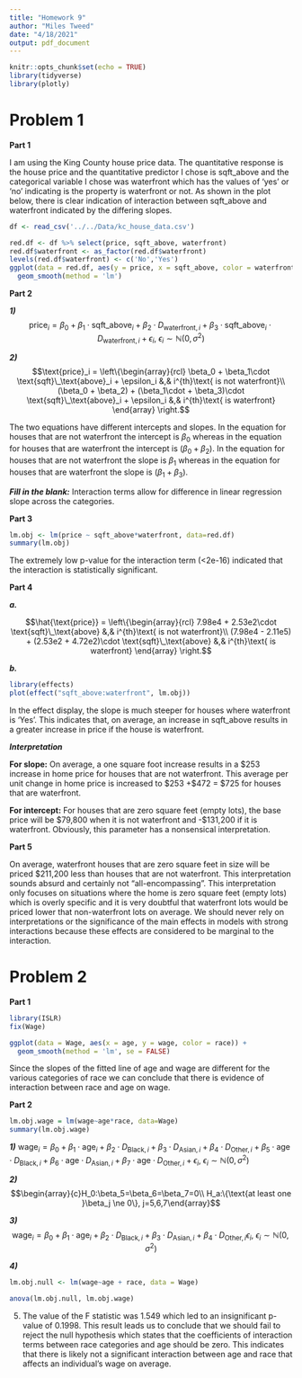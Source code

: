 ```yaml
---
title: "Homework 9"
author: "Miles Tweed"
date: "4/18/2021"
output: pdf_document
---
```


```r
knitr::opts_chunk$set(echo = TRUE)
library(tidyverse)
library(plotly)
```

# Problem 1


**Part 1**

I am using the King County house price data.  The quantitative response is the house price and the quantitative predictor I chose is sqft\_above and the categorical variable I chose was waterfront which has the values of 'yes' or 'no' indicating is the property is waterfront or not. As shown in the plot below, there is clear indication of interaction between sqft_above and waterfront indicated by the differing slopes.

```r
df <- read_csv('../../Data/kc_house_data.csv')

red.df <- df %>% select(price, sqft_above, waterfront)
red.df$waterfront <- as_factor(red.df$waterfront)
levels(red.df$waterfront) <- c('No','Yes')
ggplot(data = red.df, aes(y = price, x = sqft_above, color = waterfront)) + 
  geom_smooth(method = 'lm')
```

**Part 2**

***1)***
$$\text{price}_i = \beta_0 + \beta_1\cdot \text{sqft}\_\text{above}_i + \beta_2\cdot D_{\text{waterfront},i} +\beta_3\cdot\text{sqft}\_\text{above}_i\cdot D_{\text{waterfront},i}+\epsilon_i,\ \epsilon_i\sim\mathbb{N}(0,\sigma^2)$$

***2)***
$$\text{price}_i = \left\{\begin{array}{rcl} \beta_0 + \beta_1\cdot \text{sqft}\_\text{above}_i + \epsilon_i &,& i^{th}\text{ is not waterfront}\\ (\beta_0 + \beta_2) + (\beta_1\cdot + \beta_3)\cdot \text{sqft}\_\text{above}_i + \epsilon_i &,& i^{th}\text{ is waterfront} \end{array} \right.$$

The two equations have different intercepts and slopes. In the equation for houses that are not waterfront the intercept is $\beta_0$ whereas in the equation for houses that are waterfront the intercept is $(\beta_0 + \beta_2)$. In the equation for houses that are not waterfront the slope is $\beta_1$ whereas in the equation for houses that are waterfront the slope is $(\beta_1 + \beta_3)$.

***Fill in the blank:*** Interaction terms allow for difference in linear regression slope across the categories.

**Part 3**
```r
lm.obj <- lm(price ~ sqft_above*waterfront, data=red.df)
summary(lm.obj)
```

The extremely low p-value for the interaction term (<2e-16) indicated that the interaction is statistically significant.

**Part 4**

***a.***

$$\hat{\text{price}} = \left\{\begin{array}{rcl} 7.98e4 + 2.53e2\cdot \text{sqft}\_\text{above} &,& i^{th}\text{ is not waterfront}\\ (7.98e4 - 2.11e5) + (2.53e2 + 4.72e2)\cdot \text{sqft}\_\text{above} &,& i^{th}\text{ is waterfront} \end{array} \right.$$

***b.***
```r
library(effects)
plot(effect("sqft_above:waterfront", lm.obj))
```

In the effect display, the slope is much steeper for houses where waterfront is 'Yes'.  This indicates that, on average, an increase in sqft\_above results in a greater increase in price if the house is waterfront.

***Interpretation***

**For slope:** On average, a one square foot increase results in a \$253 increase in home price for houses that are not waterfront. This average per unit change in home price is increased to \$253 +\$472 = \$725 for houses that are waterfront.

**For intercept:** For houses that are zero square feet (empty lots), the base price will be \$79,800 when it is not waterfront and -\$131,200 if it is waterfront. Obviously, this parameter has a nonsensical interpretation.

**Part 5**

On average, waterfront houses that are zero square feet in size will be priced $211,200 less than houses that are not waterfront. This interpretation sounds absurd and certainly not "all-encompassing". This interpretation only focuses on situations where the home is zero square feet (empty lots) which is overly specific and it is very doubtful that waterfront lots would be priced lower that non-waterfront lots on average. We should never rely on interpretations or the significance of the main effects in models with strong interactions because these effects are considered to be marginal to the interaction.

# Problem 2

**Part 1**
```r
library(ISLR)
fix(Wage)

ggplot(data = Wage, aes(x = age, y = wage, color = race)) + 
  geom_smooth(method = 'lm', se = FALSE)
```

Since the slopes of the fitted line of age and wage are different for the various categories of race we can conclude that there is evidence of interaction between race and age on wage.

**Part 2**

```r
lm.obj.wage = lm(wage~age*race, data=Wage)
summary(lm.obj.wage)

```

***1)*** $\text{wage}_i = \beta_0 + \beta_1\cdot \text{age}_i + \beta_2\cdot D_{\text{Black},i} + \beta_3\cdot D_{\text{Asian},i} +\beta_4\cdot D_{\text{Other},i}+ \beta_5\cdot\text{age}\cdot D_{\text{Black},i} + \beta_6\cdot\text{age}\cdot D_{\text{Asian},i} +\beta_7\cdot\text{age}\cdot D_{\text{Other},i} + \epsilon_i,\ \epsilon_i\sim\mathbb{N}(0,\sigma^2)$

***2)*** $$\begin{array}{c}H_0:\beta_5=\beta_6=\beta_7=0\\ H_a:\{\text{at least one }\beta_j \ne 0\}, j=5,6,7\end{array}$$

***3)*** $$\text{wage}_i = \beta_0 + \beta_1\cdot \text{age}_i + \beta_2\cdot D_{\text{Black},i} + \beta_3\cdot D_{\text{Asian},i} +\beta_4\cdot D_{\text{Other},i} \epsilon_i,\ \epsilon_i\sim\mathbb{N}(0,\sigma^2)$$

***4)***
```r
lm.obj.null <- lm(wage~age + race, data = Wage)

anova(lm.obj.null, lm.obj.wage)
```

5) The value of the F statistic was 1.549 which led to an insignificant p-value of 0.1998. This result leads us to conclude that we should fail to reject the null hypothesis which states that the coefficients of interaction terms between race categories and age should be zero.  This indicates that there is likely not a significant interaction between age and race that affects an individual's wage on average.

